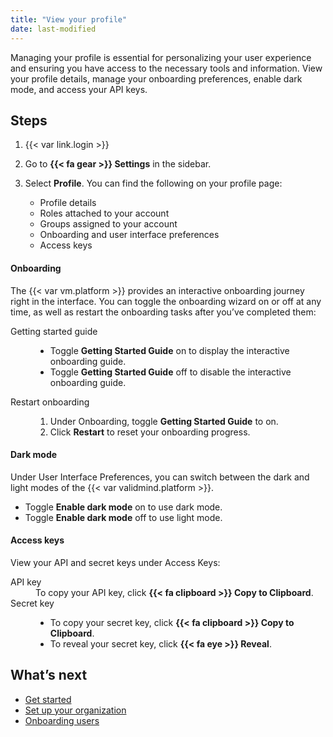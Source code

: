 ```yaml
---
title: "View your profile"
date: last-modified
---
```


Managing your profile is essential for personalizing your user experience and ensuring you have access to the necessary tools and information. View your profile details, manage your onboarding preferences, enable dark mode, and access your API keys.

## Steps

1. {{< var link.login >}}

2. Go to **{{< fa gear >}} Settings** in the sidebar. 

3. Select **Profile**. You can find the following on your profile page:

   - Profile details 
   - Roles attached to your account
   - Groups assigned to your account
   - Onboarding and user interface preferences
   - Access keys

#### Onboarding
The {{< var vm.platform >}} provides an interactive onboarding journey right in the interface. You can toggle the onboarding wizard on or off at any time, as well as restart the onboarding tasks after you've completed them:

Getting started guide
: - Toggle **Getting Started Guide** on to display the interactive onboarding guide.  
- Toggle **Getting Started Guide** off to disable the interactive onboarding guide. 

Restart onboarding
: 1. Under Onboarding, toggle **Getting Started Guide** to on.
2. Click **Restart** to reset your onboarding progress. 

#### Dark mode

Under User Interface Preferences, you can switch between the dark and light modes of the {{< var validmind.platform >}}.

- Toggle **Enable dark mode** on to use dark mode.
- Toggle **Enable dark mode** off to use light mode.

#### Access keys

View your API and secret keys under Access Keys:

API key
: To copy your API key, click **{{< fa clipboard >}} Copy to Clipboard**.

Secret key
: - To copy your secret key, click **{{< fa clipboard >}} Copy to Clipboard**.
- To reveal your secret key, click **{{< fa eye >}} Reveal**.

## What's next
- [Get started](/get-started/get-started.qmd)
- [Set up your organization](set-up-your-organization.qmd)
- [Onboarding users](managing-users.qmd)